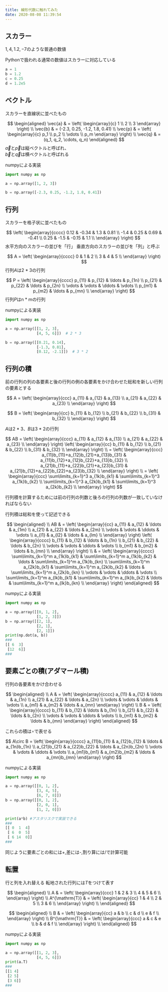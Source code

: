 ---
title: 線形代数に触れてみた
date: 2020-08-08 11:39:54
---

## スカラー
$1, 4, 1.2, -7$のような普通の数値

Pythonで扱われる通常の数値はスカラーに対応している

```python
a = 1
b = 1.2
c = 0.25
d = 1.2e5
```

## ベクトル
スカラーを直線状に並べたもの

$$
\begin{aligned}
\vec{a} & = \left(
    \begin{array}{c}
      1 \\
      2 \\
      3
    \end{array}
 \right) \\
 \vec{b} & = (-2.3, 0.25, -1.2, 1.8, 0.41) \\
 \vec{p} & = \left(
    \begin{array}{c}
      p_1 \\
      p_2 \\
      \vdots \\
      p_m
    \end{array}
 \right) \\
\vec{q} & = (q_1, q_2, \cdots, q_n)
\end{aligned}
$$
$\vec{a}$と$\vec{p}$は縦ベクトルと呼ばれ、  
$\vec{b}$と$\vec{q}$は横ベクトルと呼ばれる

numpyによる実装

```python
import numpy as np

a = np.array([1, 2, 3])

b = np.array([-2.3, 0.25, -1.2, 1.8, 0.41])
```

## 行列
スカラーを格子状に並べたもの

$$
\left(
    \begin{array}{cccc}
      0.12 & -0.34 & 1.3 & 0.81 \\
      -1.4 & 0.25 & 0.69 & -0.41 \\
      0.25 & -1.5 & -0.15 & 1.1 \\
    \end{array}
  \right)
$$
水平方向のスカラーの並びを「行」
垂直方向のスカラーの並びを「列」と呼ぶ

$$
A = \left(
    \begin{array}{cccc}
      0 & 1 & 2 \\
      3 & 4 & 5 \\
    \end{array}
  \right)
$$
行列$A$は2 * 3の行列

$$
P = \left(
    \begin{array}{cccc}
      p_{11} & p_{12} & \ldots & p_{1n} \\
      p_{21} & p_{22} & \ldots & p_{2n} \\
      \vdots & \vdots & \ddots & \vdots \\
      p_{m1} & p_{m2} & \ldots & p_{mn} \\
    \end{array}
  \right) 
$$
行列$P$はn * mの行列

numpyによる実装  

```python
import numpy as np

a = np.array([[1, 2, 3],
              [4, 5, 6]])  # 2 * 3

b = np.array([[0.21, 0.14],
              [-1.3, 0.81],
              [0.12, -2.1]])  # 3 * 2
```

## 行列の積
前の行列の列の各要素と後の行列の例の各要素をかけ合わせた総和を新しい行列の要素とする

$$
   A = \left(
    \begin{array}{ccc}
      a_{11} & a_{12} & a_{13} \\
      a_{21} & a_{22} & a_{23} \\
    \end{array}
  \right)
$$ 

$$ 
   B = \left(
    \begin{array}{cc}
      b_{11} & b_{12} \\
      b_{21} & b_{22} \\
      b_{31} & b_{32} \\
    \end{array}
  \right)
$$ 

$A$は2 * 3、$B$は3 * 2の行列

$$ 
   AB = \left(
    \begin{array}{ccc}
      a_{11} & a_{12} & a_{13} \\
      a_{21} & a_{22} & a_{23} \\
    \end{array}
  \right) 
  \left(
    \begin{array}{cc}
      b_{11} & b_{12} \\
      b_{21} & b_{22} \\
      b_{31} & b_{32} \\
    \end{array}
  \right) \\
 = \left(
    \begin{array}{ccc}
      a_{11}b_{11}+a_{12}b_{21}+a_{13}b_{31} & a_{11}b_{12}+a_{12}b_{22}+a_{13}b_{32} \\
      a_{21}b_{11}+a_{22}b_{21}+a_{23}b_{31} & a_{21}b_{12}+a_{22}b_{22}+a_{23}b_{32} \\
    \end{array}
  \right) \\
 = \left(
    \begin{array}{ccc}
      \sum\limits_{k=1}^3 a_{1k}b_{k1} & \sum\limits_{k=1}^3 a_{1k}b_{k2} \\
      \sum\limits_{k=1}^3 a_{2k}b_{k1} & \sum\limits_{k=1}^3 a_{2k}b_{k2} \\
    \end{array}
  \right)
$$

行列積を計算するためには前の行列の列数と後ろの行列の列数が一致していなければならない

行列積は総和を使って記述できる

$$
\begin{aligned} \\
AB & = \left(
    \begin{array}{cc}
      a_{11} & a_{12} & \ldots & a_{1m} \\
      a_{21} & a_{22} & \ldots & a_{2m} \\
      \vdots & \vdots & \ddots & \vdots \\
      a_{l1} & a_{l2} & \ldots & a_{lm} \\
    \end{array}
  \right)
\left(
    \begin{array}{cccc}
      b_{11} & b_{12} & \ldots & b_{1n} \\
      b_{21} & b_{22} & \ldots & b_{2n} \\
      \vdots & \vdots & \ddots & \vdots \\
      b_{m1} & b_{m2} & \ldots & b_{mn} \\
    \end{array}
  \right) \\
  & = \left(
    \begin{array}{cccc}
      \sum\limits_{k=1}^m a_{1k}b_{k1} & \sum\limits_{k=1}^m a_{1k}b_{k2} & \ldots & \sum\limits_{k=1}^m a_{1k}b_{kn} \\
       \sum\limits_{k=1}^m a_{2k}b_{k1} & \sum\limits_{k=1}^m a_{2k}b_{k2} & \ldots & \sum\limits_{k=1}^m a_{2k}b_{kn} \\
      \vdots & \vdots & \ddots & \vdots \\
      \sum\limits_{k=1}^m a_{lk}b_{k1} & \sum\limits_{k=1}^m a_{lk}b_{k2} & \ldots & \sum\limits_{k=1}^m a_{lk}b_{kn} \\
    \end{array}
  \right)
  \end{aligned}
$$

numpyによる実装

```python
import numpy as np

a = np.array([[0, 1, 2],
              [1, 2, 3]]) 
b = np.array([[2, 1],
              [2, 1],
              [2, 1]]) 
print(np.dot(a, b))
###
[[ 6  3]
 [12  6]]
###
```

## 要素ごとの積(アダマール積)
行列の各要素をかけ合わせる

$$
\begin{aligned} \\
   A & = \left(
    \begin{array}{cccc}
      a_{11} & a_{12} & \ldots & a_{1n} \\
      a_{21} & a_{22} & \ldots & a_{2n} \\
      \vdots & \vdots & \ddots & \vdots \\
      a_{m1} & a_{m2} & \ldots & a_{mn}
    \end{array}
  \right) \\
   B & = \left(
    \begin{array}{cccc}
      b_{11} & b_{12} & \ldots & b_{1n} \\
      b_{21} & b_{22} & \ldots & b_{2n} \\
      \vdots & \vdots & \ddots & \vdots \\
      b_{m1} & b_{m2} & \ldots & b_{mn}
    \end{array}
  \right)
\end{aligned}
$$

これらの積は$\circ$で表せる

$$
A\circ B = \left(
    \begin{array}{cccc}
      a_{11}b_{11} & a_{12}b_{12} & \ldots & a_{1n}b_{1n} \\
      a_{21}b_{21} & a_{22}b_{22} & \ldots & a_{2n}b_{2n} \\
      \vdots & \vdots & \ddots & \vdots \\
      a_{m1}b_{m1} & a_{m2}b_{m2} & \ldots & a_{mn}b_{mn}
    \end{array}
  \right)
$$

numpyによる実装

```python
import numpy as np

a = np.array([[0, 1, 2],
              [3, 4, 5],
              [6, 7, 8]]) 
b = np.array([[0, 1, 2],
              [2, 0, 1],
              [1, 2, 0]]) 

print(a*b) #アスタリスクで実装できる
###
[[ 0  1  4]
 [ 6  0  5]
 [ 6 14  0]]
###
```
同じように要素ごとの和には+,差には-,割り算には/で計算可能

## 転置
行と列を入れ替える
転地された行列には$T$をつけて表す

$$  
\begin{aligned} \\
   A & = \left(
    \begin{array}{ccc}
      1 & 2 & 3 \\
      4 & 5 & 6 \\
    \end{array}
  \right) \\
   A^{\mathrm{T}} & = \left(
    \begin{array}{cc}
      1 & 4 \\
      2 & 5 \\
      3 & 6 \\
    \end{array}
  \right) \\
\end{aligned} 
$$ 

$$  
\begin{aligned} \\
   B & = \left(
    \begin{array}{cc}
      a & b \\
      c & d \\
      e & f \\
    \end{array}
  \right) \\
   B^{\mathrm{T}} & = \left(
    \begin{array}{ccc}
      a & c & e \\
      b & d & f \\
    \end{array}
  \right) \\
\end{aligned} 
$$ 

numpyによる実装

```python
import numpy as np

a = np.array([[1, 2, 3],
              [4, 5, 6]])
print(a.T)
###
[[1 4]
 [2 5]
 [3 6]]
###
```